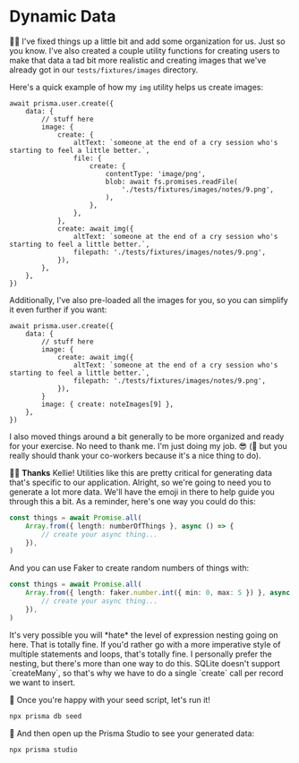 # Dynamic Data

🧝‍♂️ I've fixed things up a little bit and add some organization for us. Just so
you know. I've also created a couple utility functions for creating users to
make that data a tad bit more realistic and creating images that we've already
got in our `tests/fixtures/images` directory.

Here's a quick example of how my `img` utility helps us create images:

```tsx remove=5-15 add=16-19
await prisma.user.create({
	data: {
		// stuff here
		image: {
			create: {
				altText: `someone at the end of a cry session who's starting to feel a little better.`,
				file: {
					create: {
						contentType: 'image/png',
						blob: await fs.promises.readFile(
							'./tests/fixtures/images/notes/9.png',
						),
					},
				},
			},
			create: await img({
				altText: `someone at the end of a cry session who's starting to feel a little better.`,
				filepath: './tests/fixtures/images/notes/9.png',
			}),
		},
	},
})
```

Additionally, I've also pre-loaded all the images for you, so you can simplify
it even further if you want:

```tsx remove=4-9 add=10
await prisma.user.create({
	data: {
		// stuff here
		image: {
			create: await img({
				altText: `someone at the end of a cry session who's starting to feel a little better.`,
				filepath: './tests/fixtures/images/notes/9.png',
			}),
		}
		image: { create: noteImages[9] },
	},
})
```

I also moved things around a bit generally to be more organized and ready for
your exercise. No need to thank me. I'm just doing my job. 😎 (🦉 but you really
should thank your co-workers because it's a nice thing to do).

👨‍💼 **Thanks** Kellie! Utilities like this are pretty critical for generating
data that's specific to our application. Alright, so we're going to need you to
generate a lot more data. We'll have the emoji in there to help guide you
through this a bit. As a reminder, here's one way you could do this:

```ts
const things = await Promise.all(
	Array.from({ length: numberOfThings }, async () => {
		// create your async thing...
	}),
)
```

And you can use Faker to create random numbers of things with:

```ts
const things = await Promise.all(
	Array.from({ length: faker.number.int({ min: 0, max: 5 }) }, async () => {
		// create your async thing...
	}),
)
```

<callout-warning>
	It's very possible you will *hate* the level of expression nesting going on
	here. That is totally fine. If you'd rather go with a more imperative style of
	multiple statements and loops, that's totally fine. I personally prefer the
	nesting, but there's more than one way to do this.
</callout-warning>

<callout-info>
	SQLite doesn't support `createMany`, so that's why we have to do a single
	`create` call per record we want to insert.
</callout-info>

🐨 Once you're happy with your seed script, let's run it!

```sh nonumber
npx prisma db seed
```

🐨 And then open up the Prisma Studio to see your generated data:

```sh nonumber
npx prisma studio
```
